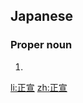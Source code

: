 ==Japanese==
{{ja-kanjitab|まさ|のぶ}}

===Proper noun===
{{ja-pos|proper|まさのぶ}}

# {{given name|male|lang=ja|sort=まさのぶ}}

[[li:正宣]]
[[zh:正宣]]